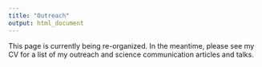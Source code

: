 ```yaml
---
title: "Outreach"
output: html_document
---
```

```{=html}
<style>
  /* this just styles the big page title */
  #header h1.title {
    text-align: center;
    font-size: 2.5rem !important;
    margin-top: 0.5rem;
  }
</style>
```

This page is currently being re-organized. In the meantime, please see my CV for a list of my outreach and science communication articles and talks. 